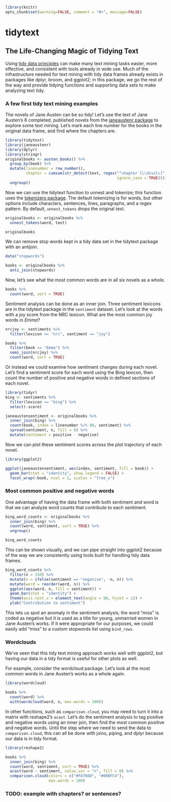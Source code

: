 <!--
%\VignetteEngine{knitr::knitr}
%\VignetteIndexEntry{Introduction to tidytext}
-->

```r
library(knitr)
opts_chunk$set(warning=FALSE, comment = "#>", message=FALSE)
```

# tidytext
## The Life-Changing Magic of Tidying Text

Using [tidy data principles](https://www.jstatsoft.org/article/view/v059i10) can make many text mining tasks easier, more effective, and  consistent with tools already in wide use. Much of the infrastructure needed for text mining with tidy data frames already exists in packages like dplyr, broom, and ggplot2; in this package, we go the rest of the way and provide tidying functions and supporting data sets to make analyzing text tidy.

### A few first tidy text mining examples

The novels of Jane Austen can be so tidy! Let's use the text of Jane Austen's 6 completed, published novels from the [janeaustenr package](https://github.com/juliasilge/janeaustenr) to explore some text mining. Let's mark each line number for the books in the original data frame, and find where the chapters are.


```r
library(tidytext)
library(janeaustenr)
library(dplyr)
library(stringr)
originalbooks <- austen_books() %>%
  group_by(book) %>%
  mutate(linenumber = row_number(),
         chapter = cumsum(str_detect(text, regex("^chapter [\\divxlc]",
                                                 ignore_case = TRUE)))) %>%
  ungroup()
```

Now we can use the tidytext function to unnest and tokenize; this function uses the [tokenizers package](https://github.com/lmullen/tokenizers). The default tokenizing is for words, but other options include characters, sentences, lines, paragraphs, and a regex pattern. By default, `unnest_tokens` drops the original text.

```r
originalbooks <- originalbooks %>%
  unnest_tokens(word, text)

originalbooks
```

We can remove stop words kept in a tidy data set in the tidytext package with an antijoin.

```r
data("stopwords")

books <- originalbooks %>%
  anti_join(stopwords)
```

Now, let's see what the most common words are in all six novels as a whole.

```r
books %>%
  count(word, sort = TRUE)
```

Sentiment analysis can be done as an inner join. Three sentiment lexicons are in the tidytext package in the `sentiment` dataset. Let's look at the words with a joy score from the NRC lexicon. What are the most common joy words in *Emma*?

```r
nrcjoy <- sentiments %>%
  filter(lexicon == "nrc", sentiment == "joy")

books %>%
  filter(book == "Emma") %>%
  semi_join(nrcjoy) %>%
  count(word, sort = TRUE)
```

Or instead we could examine how sentiment changes during each novel. Let's find a sentiment score for each word using the Bing lexicon, then count the number of positive and negative words in defined sections of each novel.

```r
library(tidyr)
bing <- sentiments %>%
  filter(lexicon == "bing") %>%
  select(-score)

janeaustensentiment <- originalbooks %>%
  inner_join(bing) %>%
  count(book, index = linenumber %/% 80, sentiment) %>%
  spread(sentiment, n, fill = 0) %>%
  mutate(sentiment = positive - negative)
```

Now we can plot these sentiment scores across the plot trajectory of each novel.

```r
library(ggplot2)

ggplot(janeaustensentiment, aes(index, sentiment, fill = book)) +
  geom_bar(stat = "identity", show.legend = FALSE) +
  facet_wrap(~book, ncol = 2, scales = "free_x")
```

### Most common positive and negative words

One advantage of having the data frame with both sentiment and word is that we can analyze word counts that contribute to each sentiment.

```r
bing_word_counts <- originalbooks %>%
  inner_join(bing) %>%
  count(word, sentiment, sort = TRUE) %>%
  ungroup()

bing_word_counts
```

This can be shown visually, and we can pipe straight into ggplot2 because of the way we are consistently using tools built for handling tidy data frames.

```r
bing_word_counts %>%
  filter(n > 150) %>%
  mutate(n = ifelse(sentiment == "negative", -n, n)) %>%
  mutate(word = reorder(word, n)) %>%
  ggplot(aes(word, n, fill = sentiment)) +
  geom_bar(stat = "identity") +
  theme(axis.text.x = element_text(angle = 90, hjust = 1)) +
  ylab("Contribution to sentiment")
```

This lets us spot an anomaly in the sentiment analysis; the word "miss" is coded as negative but it is used as a title for young, unmarried women in Jane Austen's works. If it were appropriate for our purposes, we could easily add "miss" to a custom stopwords list using `bind_rows`.

### Wordclouds

We've seen that this tidy text mining approach works well with ggplot2, but having our data in a tidy format is useful for other plots as well.

For example, consider the wordcloud package. Let's look at the most common words in Jane Austen's works as a whole again.

```r
library(wordcloud)

books %>%
  count(word) %>%
  with(wordcloud(word, n, max.words = 100))
```

In other functions, such as `comparison.cloud`, you may need to turn it into a matrix with reshape2's `acast`. Let's do the sentiment analysis to tag positive and negative words using an inner join, then find the most common positive and negative words. Until the step where we need to send the data to `comparison.cloud`, this can all be done with joins, piping, and dplyr because our data is in tidy format.

```r
library(reshape2)

books %>%
  inner_join(bing) %>%
  count(word, sentiment, sort = TRUE) %>%
  acast(word ~ sentiment, value.var = "n", fill = 0) %>%
  comparison.cloud(colors = c("#F8766D", "#00BFC4"),
                   max.words = 100)
```

### TODO: example with chapters? or sentences?

